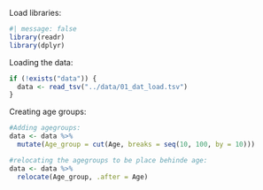 Load libraries:

```r
#| message: false
library(readr)
library(dplyr)
```

Loading the data:

```r
if (!exists("data")) {
  data <- read_tsv("../data/01_dat_load.tsv")
}
```

Creating age groups:

```r
#Adding agegroups:
data <- data %>%
  mutate(Age_group = cut(Age, breaks = seq(10, 100, by = 10)))

#relocating the agegroups to be place behinde age:
data <- data %>%
  relocate(Age_group, .after = Age)

```
